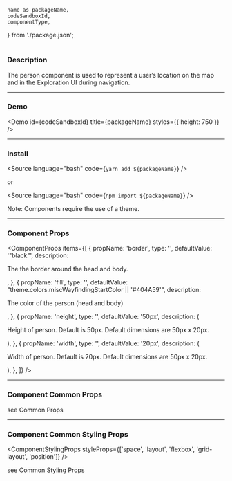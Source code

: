<!---

React Components Blocks: https://github.com/storybookjs/storybook/blob/master/addons/docs/docs/docspage.md#slot-values

CSF Stories with arbitrary MDX: https://github.com/storybookjs/storybook/blob/master/addons/docs/docs/recipes.md#csf-stories-with-arbitrary-mdx

Note that in contrast to other examples, the MDX file suffix is .mdx rather than .stories.mdx. This key difference means that the file will be loaded with the default MDX loader rather than Storybook's CSF loader, which has several implications:

You shouldn't provide a Meta declaration.
You can refer to existing stories (i.e. <Story id="...">) but cannot define new stories (i.e. <Story name="...">).
The documentation gets exported as the default export (MDX default) rather than as a parameter hanging off the default export (CSF).

-->


	name as packageName,
	codeSandboxId,
	componentType,
} from './package.json';

<h1 style={{ marginBottom: '50px', textTransform: 'capitalize' }}>
	<ComponentTitle packageName={packageName} componentType={componentType} />
</h1>

<PackageLinks packageName={packageName} componentType={componentType} />

### Description

The person component is used to represent a user’s location on the map and in the Exploration UI during navigation.

---

### Demo

<Demo id={codeSandboxId} title={packageName} styles={{ height: 750 }} />

---

### Install

<Source language="bash" code={`yarn add ${packageName}`} />

or

<Source language="bash" code={`npm import ${packageName}`} />

Note: Components require the use of a <LinkTo kind="ui-component-system-overview-themes-component-usage--page">theme</LinkTo>.

---

### Component Props

<ComponentProps
	items={[
		{
			propName: 'border',
			type: '<string>',
			defaultValue: '"black"',
			description: <p>The the border around the head and body.</p>,
		},
		{
			propName: 'fill',
			type: '<string>',
			defaultValue: "theme.colors.miscWayfindingStartColor || '#404A59'",
			description: <p>The color of the person (head and body)</p>,
		},
		{
			propName: 'height',
			type: '<string>',
			defaultValue: '50px',
			description: (
				<p>
					Height of person. Default is 50px. Default dimensions are 50px x 20px.
				</p>
			),
		},
		{
			propName: 'width',
			type: '<string>',
			defaultValue: '20px',
			description: (
				<p>
					Width of person. Default is 20px. Default dimensions are 50px x 20px.
				</p>
			),
		},
	]}
/>

---

### Component Common Props

<ComponentCommonProps />

see <LinkTo kind="ui-component-system-overview-react-common-props-styled-system-props--page#common-props">
Common Props</LinkTo>

---

### Component Common Styling Props

<ComponentStylingProps
	styleProps={['space', 'layout', 'flexbox', 'grid-layout', 'position']}
/>

see <LinkTo kind="ui-component-system-overview-react-common-props-styling-props--page#common-styling-props">Common Styling Props</LinkTo>
